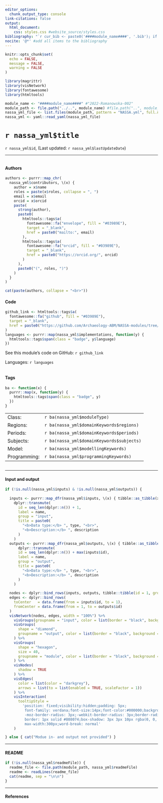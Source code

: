 ```yaml
---
editor_options: 
  chunk_output_type: console
link-citations: false
output:
  html_document:
    css: styles.css #website_source/styles.css
bibliography: "`r cur_bib <- paste0('####module_name####', '.bib'); if (file.exists(cur_bib)) { cur_bib } else { 'dummy.bib' }`"
nocite: '@*' #add all items to the bibliography
---
```


```r
knitr::opts_chunk$set(
  echo = FALSE,
  message = FALSE,
  warning = FALSE
)
```

```r
library(magrittr)
library(visNetwork)
library(fontawesome)
library(htmltools)
```

```r
module_name <- "####module_name####" #"2022-Romanowska-002"
module_path <- file.path("../..", module_name) #file.path("..", module_name)
nassa_yml_file <- list.files(module_path, pattern = "NASSA.yml", full.names = TRUE)
nassa_yml <- yaml::read_yaml(nassa_yml_file)
```

# `r nassa_yml$title`

`r nassa_yml$id`, (Last updated: `r nassa_yml$lastUpdateDate`) 

***

<div class="row">
<div class="column">

#### Authors

```r
authors <- purrr::map_chr(
  nassa_yml$contributors, \(x) {
    author = x$name
    roles = paste(x$roles, collapse = ", ")
    email = x$email
    orcid = x$orcid
    paste(
      strong(author),
      paste0(
        htmltools::tags$a(
          fontawesome::fa("envelope", fill = "#03989E"),
          target = "_blank",
          href = paste0("mailto:", email)
        ),
        htmltools::tags$a(
          fontawesome::fa("orcid", fill = "#03989E"),
          target = "_blank",
          href = paste0("https://orcid.org/", orcid)
        )
      ),
      paste0("(", roles, ")")
    )
  }
)

cat(paste(authors, collapse = "<br>"))
```

#### Code

```r
github_link <- htmltools::tags$a(
  fontawesome::fa("github", fill = "#03989E"),
  target = "_blank",
  href = paste0("https://github.com/Archaeology-ABM/NASSA-modules/tree/main/", module_name)
)
languages <- purrr::map(nassa_yml$implementations, function(y) {
  htmltools::tags$span(class = "badge", y$language)
})
```

See this module's code on GitHub: `r github_link`

Languages: `r languages`

</div>
<div class="column">

#### Tags

```r
ba <- function(x) {
  purrr::map(x, function(y) {
    htmltools::tags$span(class = "badge", y)
  })
}
```

<table>
<tr><td>Class:</td><td>`r ba(nassa_yml$moduleType)`</td></tr>
<tr><td>Regions:</td><td>`r ba(nassa_yml$domainKeywords$regions)`</td></tr>
<tr><td>Periods:</td><td>`r ba(nassa_yml$domainKeywords$periods)`</td></tr>
<tr><td>Subjects:</td><td>`r ba(nassa_yml$domainKeywords$subjects)`</td></tr>
<tr><td>Model:</td><td>`r ba(nassa_yml$modellingKeywords)`</td></tr>
<tr><td>Programming:</td><td>`r ba(nassa_yml$programmingKeywords)`</td></tr>
</table> 

</div>
</div>

***

#### Input and output

```r
if (!is.null(nassa_yml$inputs) & !is.null(nassa_yml$outputs)) {
  
  inputs <- purrr::map_dfr(nassa_yml$inputs, \(x) { tibble::as_tibble(x) }) %>%
    dplyr::transmute(
      id = seq_len(dplyr::n()) + 1,
      label = name,
      group = "input",
      title = paste0(
        "<b>Data type:</b> ", type, "<br>",
        "<b>Description:</b> ", description
      )
    )
  outputs <- purrr::map_dfr(nassa_yml$outputs, \(x) { tibble::as_tibble(x) }) %>%
      dplyr::transmute(
      id = seq_len(dplyr::n()) + max(inputs$id),
      label = name,
      group = "output",
      title = paste0(
        "<b>Data type:</b> ", type, "<br>",
        "<b>Description:</b> ", description
      )
    )
  
  nodes <- dplyr::bind_rows(inputs, outputs, tibble::tibble(id = 1, group = "module"))
  edges <- dplyr::bind_rows(
    toCenter   = data.frame(from = inputs$id, to = 1),
    fromCenter = data.frame(from = 1, to = outputs$id)
  )
  visNetwork(nodes, edges, width = "100%") %>%
    visGroups(groupname = "input", color = list(border = "black", background = "white")) %>%
    visGroups(
      shape = "diamond",
      groupname = "output", color = list(border = "black", background = "lightgrey")
    ) %>%
    visGroups(
      shape = "hexagon",
      size = 40,
      groupname = "module", color = list(border = "black", background = "#03989E")
    ) %>%
    visNodes(
      shadow = TRUE
    ) %>%
    visEdges(
      color = list(color = "darkgrey"),
      arrows = list(to = list(enabled = TRUE, scaleFactor = 1))
    ) %>%
    visInteraction(
      tooltipStyle = 
        'position: fixed;visibility:hidden;padding: 5px;
         font-family: verdana;font-size:14px;font-color:#000000;background-color: #f5f4ed;
         -moz-border-radius: 3px;-webkit-border-radius: 3px;border-radius: 3px;
         border: 1px solid #808074;box-shadow: 3px 3px 10px rgba(0, 0, 0, 0.2);
         max-width:300px;word-break: normal'
    )

} else { cat("Modue in- and output not provided") }
```

***

#### README

<div class="readme">

```r
if (!is.null(nassa_yml$readmeFile)) {
  readme_file <- file.path(module_path, nassa_yml$readmeFile)
  readme <- readLines(readme_file)
  cat(readme, sep = "\n\n")
}
```

</div>

***

#### References

<div id="refs"></div>
